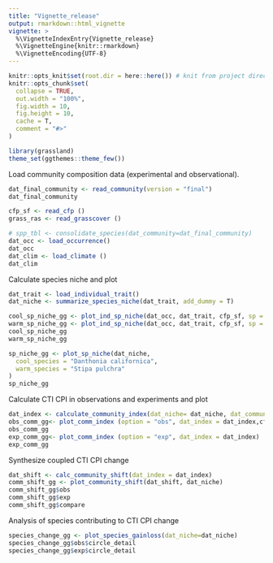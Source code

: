 ```yaml
---
title: "Vignette_release"
output: rmarkdown::html_vignette
vignette: >
  %\VignetteIndexEntry{Vignette_release}
  %\VignetteEngine{knitr::rmarkdown}
  %\VignetteEncoding{UTF-8}
---
```


```r
knitr::opts_knit$set(root.dir = here::here()) # knit from project directory
knitr::opts_chunk$set(
  collapse = TRUE,
  out.width = "100%",
  fig.width = 10,
  fig.height = 10,
  cache = T,
  comment = "#>"
)
```

```r
library(grassland)
theme_set(ggthemes::theme_few())
```

Load community composition data (experimental and observational).
```r
dat_final_community <- read_community(version = "final")
dat_final_community
```

```r
cfp_sf <- read_cfp ()
grass_ras <- read_grasscover ()
```

```r
# spp_tbl <- consolidate_species(dat_community=dat_final_community)
dat_occ <- load_occurrence()
dat_occ
dat_clim <- load_climate ()
dat_clim
```

Calculate species niche and plot
```r
dat_trait <- load_individual_trait()
dat_niche <- summarize_species_niche(dat_trait, add_dummy = T)

cool_sp_niche_gg <- plot_ind_sp_niche(dat_occ, dat_trait, cfp_sf, sp = "Danthonia californica")
warm_sp_niche_gg <- plot_ind_sp_niche(dat_occ, dat_trait, cfp_sf, sp = "Stipa pulchra")
cool_sp_niche_gg
warm_sp_niche_gg

sp_niche_gg <- plot_sp_niche(dat_niche,
  cool_species = "Danthonia californica",
  warm_species = "Stipa pulchra"
)
sp_niche_gg
```

Calculate CTI CPI in observations and experiments and plot

```r
dat_index <- calculate_community_index(dat_niche= dat_niche, dat_community=dat_final_community)
obs_comm_gg<- plot_comm_index (option = "obs", dat_index = dat_index,cfp_sf, grass_ras )
obs_comm_gg
exp_comm_gg<- plot_comm_index (option = "exp", dat_index = dat_index)
exp_comm_gg
```

Synthesize coupled CTI CPI change
```r
dat_shift <- calc_community_shift(dat_index = dat_index)
comm_shift_gg <- plot_community_shift(dat_shift, dat_niche)
comm_shift_gg$obs
comm_shift_gg$exp
comm_shift_gg$compare
```

Analysis of species contributing to CTI CPI change
```r
species_change_gg <- plot_species_gainloss(dat_niche=dat_niche)
species_change_gg$obs$circle_detail
species_change_gg$exp$circle_detail
```
